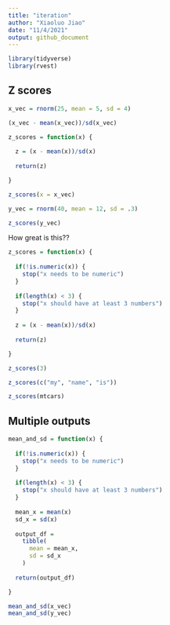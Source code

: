 ```yaml
---
title: "iteration"
author: "Xiaoluo Jiao"
date: "11/4/2021"
output: github_document
---
```


```r
library(tidyverse)
library(rvest)
```

## Z scores

```r
x_vec = rnorm(25, mean = 5, sd = 4)

(x_vec - mean(x_vec))/sd(x_vec)

z_scores = function(x) {
  
  z = (x - mean(x))/sd(x)
  
  return(z)

}

z_scores(x = x_vec)

y_vec = rnorm(40, mean = 12, sd = .3)

z_scores(y_vec)
```

How great is this??

```r
z_scores = function(x) {
  
  if(!is.numeric(x)) {
    stop("x needs to be numeric")
  }
  
  if(length(x) < 3) {
    stop("x should have at least 3 numbers")
  }
  
  z = (x - mean(x))/sd(x)
  
  return(z)

}
```


```r
z_scores(3)

z_scores(c("my", "name", "is"))

z_scores(mtcars)
```

## Multiple outputs

```r
mean_and_sd = function(x) {
  
  if(!is.numeric(x)) {
    stop("x needs to be numeric")
  }
  
  if(length(x) < 3) {
    stop("x should have at least 3 numbers")
  }
  
  mean_x = mean(x)
  sd_x = sd(x)
  
  output_df = 
    tibble(
      mean = mean_x,
      sd = sd_x
    )
  
  return(output_df)

}

mean_and_sd(x_vec)
mean_and_sd(y_vec)
```

